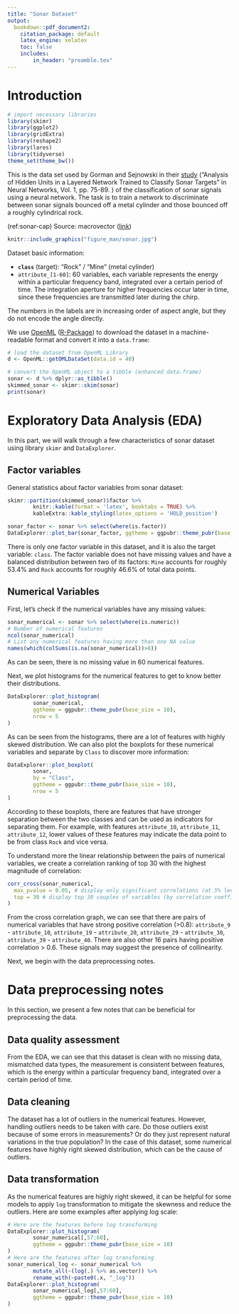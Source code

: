 ```yaml
---
title: "Sonar Dataset"
output:
  bookdown::pdf_document2:
    citation_package: default
    latex_engine: xelatex
    toc: false
    includes:
        in_header: "preamble.tex"
---
```


# Introduction
```r
# import necessary libraries
library(skimr)
library(ggplot2)
library(gridExtra)
library(reshape2)
library(lares)
library(tidyverse)
theme_set(theme_bw())
```

This is the data set used by Gorman and Sejnowski in their [study](http://citeseerx.ist.psu.edu/viewdoc/download?doi=10.1.1.299.8959&rep=rep1&type=pdf) ("Analysis of Hidden Units in a Layered Network Trained to Classify Sonar Targets" in Neural Networks, Vol. 1, pp. 75-89. ) of the classification of sonar signals using a neural network.
The task is to train a network to discriminate between sonar signals bounced off a metal cylinder and those bounced off a roughly cylindrical rock.

(ref:sonar-cap) Source: macrovector ([link](https://www.freepik.com/free-vector/radar-screen-illustration_11053463.htm#query=sonar%20radar%20screen&position=0&from_view=search))

```r
knitr::include_graphics("figure_man/sonar.jpg")
```

Dataset basic information:

- **`class`** (target): "Rock" / "Mine" (metal cylinder)
- `attribute_[1-60]`: 60 variables, each variable represents the energy within a particular frequency band, integrated over a certain period of time.
The integration aperture for higher frequencies occur later in time, since these frequencies are transmitted later during the chirp.

The numbers in the labels are in increasing order of aspect angle, but they do not encode the angle directly.

We use [OpenML](https://www.openml.org) ([R-Package](https://cran.r-project.org/package=OpenML)) to download the dataset in a machine-readable format and convert it into a `data.frame`:

```r
# load the dataset from OpenML Library
d <- OpenML::getOMLDataSet(data.id = 40)

# convert the OpenML object to a tibble (enhanced data.frame)
sonar <- d %>% dplyr::as_tibble()
skimmed_sonar <- skimr::skim(sonar)
print(sonar)
```

# Exploratory Data Analysis (EDA)
In this part, we will walk through a few characteristics of sonar dataset using library `skimr` and `DataExplorer`.

## Factor variables
General statistics about factor variables from sonar dataset:
```r
skimr::partition(skimmed_sonar)$factor %>%
        knitr::kable(format = 'latex', booktabs = TRUE) %>%
        kableExtra::kable_styling(latex_options = 'HOLD_position')
```

```r
sonar_factor <- sonar %>% select(where(is.factor))
DataExplorer::plot_bar(sonar_factor, ggtheme = ggpubr::theme_pubr(base_size = 10))
```

There is only one factor variable in this dataset, and it is also the target variable: `class`. The factor variable does not have missing values and have a balanced distribution between two of its factors: `Mine` accounts for roughly 53.4% and `Rock` accounts for roughly 46.6% of total data points.

## Numerical Variables
First, let's check if the numerical variables have any missing values:
```r
sonar_numerical <- sonar %>% select(where(is.numeric))
# Number of numerical features
ncol(sonar_numerical)
# List any numerical features having more than one NA value
names(which(colSums(is.na(sonar_numerical))>0))
```
As can be seen, there is no missing value in 60 numerical features.

Next, we plot histograms for the numerical features to get to know better their distributions.

```r
DataExplorer::plot_histogram(
        sonar_numerical,
        ggtheme = ggpubr::theme_pubr(base_size = 10),
        nrow = 5
)
```
As can be seen from the histograms, there are a lot of features with highly skewed distribution. We can also plot the boxplots for these numerical variables and separate by `Class` to discover more information:
```r
DataExplorer::plot_boxplot(
        sonar,
        by = "Class",
        ggtheme = ggpubr::theme_pubr(base_size = 10),
        nrow = 5
)
```
 According to these boxplots, there are features that have stronger separation between the two classes and can be used as indicators for separating them. For example, with features `attribute_10`, `attribute_11`, `attribute_12`, lower values of these features may indicate the data point to be from class `Rock` and vice versa.

To understand more the linear relationship between the pairs of numerical variables, we create a correlation ranking of top 30 with the highest magnitude of correlation:

```r
corr_cross(sonar_numerical,
  max_pvalue = 0.05, # display only significant correlations (at 5% level)
  top = 30 # display top 30 couples of variables (by correlation coefficient)
)
```

From the cross correlation graph, we can see that there are pairs of numerical variables that have strong positive correlation (>0.8): `attribute_9` - `attribute_10`, `attribute_19` - `attribute_20`, `attribute_29` - `attribute_30`, `attribute_39` - `attribute_40`. There are also other 16 pairs having positive correlation > 0.6. These signals may suggest the presence of collinearity.

Next, we begin with the data preprocessing notes.

# Data preprocessing notes
In this section, we present a few notes that can be beneficial for preprocessing the data.

## Data quality assessment
From the EDA, we can see that this dataset is clean with no missing data, mismatched data types, the measurement is consistent between features, which is the energy within a particular frequency band, integrated over a certain period of time.

## Data cleaning
The dataset has a lot of outliers in the numerical features. However, handling outliers needs to be taken with care. Do those outliers exist because of some errors in measurements? Or do they just represent natural variations in the true population? In the case of this dataset, some numerical features have highly right skewed distribution, which can be the cause of outliers.

## Data transformation
As the numerical features are highly right skewed, it can be helpful for some models to apply `log` transformation to mitigate the skewness and reduce the outliers. Here are some examples after applying log scale:

```r
# Here are the features before log transforming
DataExplorer::plot_histogram(
        sonar_numerical[,57:60],
        ggtheme = ggpubr::theme_pubr(base_size = 10)
)
# Here are the features after log transforming
sonar_numerical_log <- sonar_numerical %>%
        mutate_all(~(log(.) %>% as.vector)) %>%
        rename_with(~paste0(.x, "_log"))
DataExplorer::plot_histogram(
        sonar_numerical_log[,57:60],
        ggtheme = ggpubr::theme_pubr(base_size = 10)
)
```